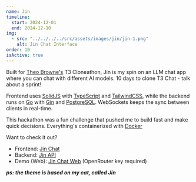 ```yaml
---
name: Jin
timeline:
  start: 2024-12-01
  end: 2024-12-10
img:
  - src: "../../../../src/assets/images/jin/jin-1.png"
    alt: Jin Chat Interface
order: 10
isActive: true
---
```


Built for [Theo Browne's](https://t3.gg/) T3 Cloneathon, Jin is my spin on an LLM chat app where you can chat with different AI models. 10 days to clone T3 Chat - talk about a sprint!

Frontend uses [SolidJS](https://solidjs.com) with [TypeScript](https://typescriptlang.org) and [TailwindCSS](https://tailwindcss.com), while the backend runs on [Go](https://golang.org) with [Gin](https://gin-gonic.com) and [PostgreSQL](https://postgresql.org). WebSockets keeps the sync between clients in real-time.

This hackathon was a fun challenge that pushed me to build fast and make quick decisions. Everything's containerized with [Docker](https://docker.com)

Want to check it out?

- Frontend: [Jin Chat](https://github.com/JoeriKaiser/kchat)
- Backend: [Jin API](https://github.com/JoeriKaiser/kapi)
- Demo (Web): [Jin Chat Web](https://jin-olive.vercel.app/) (OpenRouter key required)

**_ps: the theme is based on my cat, called Jin_**
